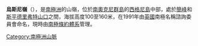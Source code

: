 {{coord|60|42|S|45|38|W|display=title}}

'''烏斯尼嶺'''（{{lang-en|Usnea Ridge}}），是[[南極洲|南極洲]]的山嶺，位於[[南奧克尼群島|南奧克尼群島]]的[[西格尼島|西格尼島]]中部，處於[[簡峰|簡峰]]和[[斯平德里弗特山口|斯平德里弗特山口]]之間，海拔高度100至160米，在1991年由[[英國|英國]]南極名稱諮詢委員會命名，現時由[[南極條約體系|南極條約體系]]管理。

{{Antarctica-geo-stub}}
[[Category:南極洲山脈|Category:南極洲山脈]]